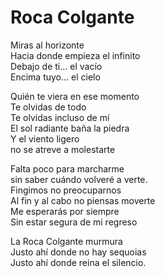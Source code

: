 # Roca Colgante {-}


Miras al horizonte<br>
Hacia donde empieza el infinito<br>
Debajo de ti... el vacío<br>
Encima tuyo... el cielo<br>

Quién te viera en ese momento<br>
Te olvidas de todo<br>
Te olvidas incluso de mí<br>
El sol radiante baña la piedra<br>
Y el viento ligero<br>
no se atreve a molestarte<br>

Falta poco para marcharme<br>
sin saber cuándo volveré a verte.<br>
Fingimos no preocuparnos<br>
Al fin y al cabo no piensas moverte<br>
Me esperarás por siempre<br>
Sin estar segura de mi regreso<br>

La Roca Colgante murmura<br>
Justo ahí donde no hay sequoias<br>
Justo ahí donde reina el silencio.
